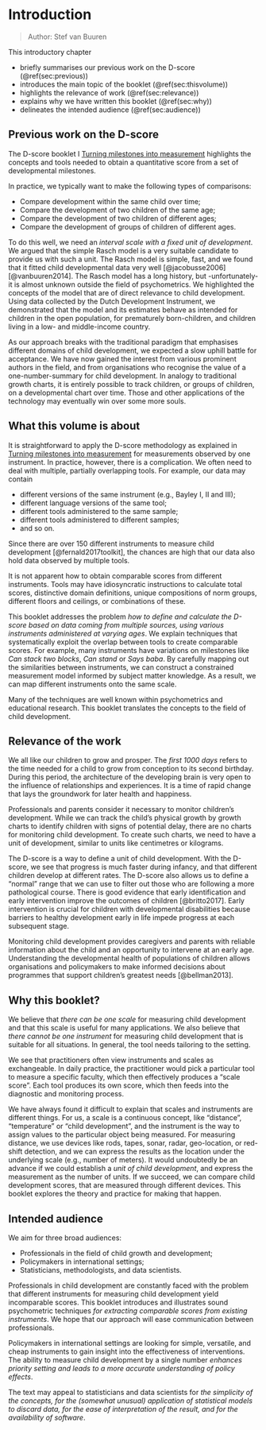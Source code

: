 # Introduction {#ch:introduction2}

> Author: Stef van Buuren

This introductory chapter

- briefly summarises our previous work on the D-score (\@ref(sec:previous))
- introduces the main topic of the booklet (\@ref(sec:thisvolume))
- highlights the relevance of work (\@ref(sec:relevance))
- explains why we have written this booklet (\@ref(sec:why))
- delineates the intended audience (\@ref(sec:audience))

## Previous work on the D-score {#sec:previous}

The D-score booklet I [Turning milestones into measurement](https://stefvanbuuren.name/dbook1) highlights the concepts and tools needed to obtain a quantitative score from a set of developmental milestones.

In practice, we typically want to make the following types of comparisons:

- Compare development within the same child over time;
- Compare the development of two children of the same age;
- Compare the development of two children of different ages;
- Compare the development of groups of children of different ages.

To do this well, we need an *interval scale with a fixed unit of development*. We argued that the simple Rasch model is a very suitable candidate to provide us with such a unit. The Rasch model is simple, fast, and we found that it fitted child developmental data very well [@jacobusse2006][@vanbuuren2014]. The Rasch model has a long history, but -unfortunately- it is almost unknown outside the field of psychometrics. We highlighted the concepts of the model that are of direct relevance to child development. Using data collected by the Dutch Development Instrument, we demonstrated that the model and its estimates behave as intended for children in the open population, for prematurely born-children, and children living in a low- and middle-income country.

As our approach breaks with the traditional paradigm that emphasises different domains of child development, we expected a slow uphill battle for acceptance. We have now gained the interest from various prominent authors in the field, and from organisations who recognise the value of a one-number-summary for child development. In analogy to traditional growth charts, it is entirely possible to track children, or groups of children, on a developmental chart over time. Those and other applications of the technology may eventually win over some more souls.

## What this volume is about {#sec:thisvolume}

It is straightforward to apply the D-score methodology as explained in [Turning milestones into measurement](https://stefvanbuuren.name/dbook1) for measurements observed by one instrument. In practice, however, there is a complication. We often need to deal with multiple, partially overlapping tools. For example, our data may contain

- different versions of the same instrument (e.g., Bayley I, II and III);
- different language versions of the same tool;
- different tools administered to the same sample;
- different tools administered to different samples;
- and so on.

Since there are over 150 different instruments to measure child development [@fernald2017toolkit], the chances are high that our data also hold data observed by multiple tools.

It is not apparent how to obtain comparable scores from different instruments. Tools may have idiosyncratic instructions to calculate total scores, distinctive domain definitions, unique compositions of norm groups, different floors and ceilings, or combinations of these.

This booklet addresses the problem *how to define and calculate the D-score based on data coming from multiple sources, using various instruments administered at varying ages*. We explain techniques that systematically exploit the overlap between tools to create comparable scores. For example, many instruments have variations on milestones like *Can stack two blocks*, *Can stand* or *Says baba*. By carefully mapping out the similarities between instruments, we can construct a constrained measurement model informed by subject matter knowledge. As a result, we can map different instruments onto the same scale.

Many of the techniques are well known within psychometrics and educational research. This booklet translates the concepts to the field of child development.

## Relevance of the work {#sec:relevance}
<!--- Also add some remarks or links to the SDG 4.2.1; its part of the relevance for this work --->

We all like our children to grow and prosper. The *first 1000 days* refers to the time needed for a child to grow from conception to its second birthday. During this period, the architecture of the developing brain is very open to the influence of relationships and experiences. It is a time of rapid change that lays the groundwork for later health and happiness. 

Professionals and parents consider it necessary to monitor children’s development. While we can track the child’s physical growth by growth charts to identify children with signs of potential delay, there are no charts for monitoring child development. To create such charts, we need to have a unit of development, similar to units like centimetres or kilograms. 

The D-score is a way to define a unit of child development. With the D-score, we see that progress is much faster during infancy, and that different children develop at different rates. The D-score also allows us to define a “normal” range that we can use to filter out those who are following a more pathological course. There is good evidence that early identification and early intervention improve the outcomes of children [@britto2017]. Early intervention is crucial for children with developmental disabilities because barriers to healthy development early in life impede progress at each subsequent stage.

Monitoring child development provides caregivers and parents with reliable information about the child and an opportunity to intervene at an early age. Understanding the developmental health of populations of children allows organisations and policymakers to make informed decisions about programmes that support children’s greatest needs [@bellman2013].

## Why this booklet? {#sec:why}

We believe that *there can be one scale* for measuring child development and that this scale is useful for many applications. We also believe that *there cannot be one instrument* for measuring child development that is suitable for all situations. In general, the tool needs tailoring to the setting.

We see that practitioners often view instruments and scales as exchangeable. In daily practice, the practitioner would pick a particular tool to measure a specific faculty, which then effectively produces a "scale score". Each tool produces its own score, which then feeds into the diagnostic and monitoring process.

We have always found it difficult to explain that scales and instruments are different things. For us, a scale is a continuous concept, like "distance", "temperature" or "child development", and the instrument is the way to assign values to the particular object being measured. For measuring distance, we use devices like rods, tapes, sonar, radar, geo-location, or red-shift detection, and we can express the results as the location under the underlying scale (e.g., number of meters). It would undoubtedly be an advance if we could establish a *unit of child development*, and express the measurement as the number of units. If we succeed, we can compare child development scores, that are measured through different devices. This booklet explores the theory and practice for making that happen.

## Intended audience {#sec:audience}

We aim for three broad audiences:

- Professionals in the field of child growth and development;
- Policymakers in international settings;
- Statisticians, methodologists, and data scientists.

Professionals in child development are constantly faced with the problem that different instruments for measuring child development yield incomparable scores. This booklet introduces and illustrates sound psychometric techniques *for extracting comparable scores from existing instruments*. We hope that our approach will ease communication between professionals.

Policymakers in international settings are looking for simple, versatile, and cheap instruments to gain insight into the effectiveness of interventions. The ability to measure child development by a single number *enhances priority setting and leads to a more accurate understanding of policy effects*.

The text may appeal to statisticians and data scientists for *the simplicity of the concepts, for the (somewhat unusual) application of statistical models to discard data, for the ease of interpretation of the result, and for the availability of software*.
